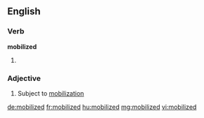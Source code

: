 ==English==

===Verb===
'''mobilized'''

# {{past of|mobilize}}

===Adjective===
{{en-adj}}

# Subject to [[mobilization]]

[[de:mobilized]]
[[fr:mobilized]]
[[hu:mobilized]]
[[mg:mobilized]]
[[vi:mobilized]]